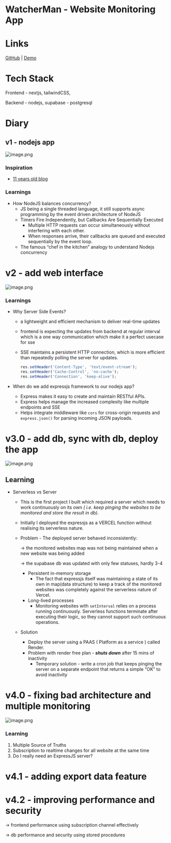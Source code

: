 # WatcherMan - Website Monitoring App

# Links

[GitHub](https://github.com/khalatevarun/watchman) | [Demo](https://watcherman.vercel.app/) 

# Tech Stack

Frontend - nextjs, tailwindCSS, 

Backend - nodejs, supabase - postgresql 

# Diary

## v1 - nodejs app

![image.png](WatcherMan%20-%20Website%20Monitoring%20App%20142e758c3b60806489bdd02a882841ea/image.png)

### Inspiration

- [11 years old blog](https://blog.ragingflame.co.za/2013/2/14/roll-out-your-own-uptime-monitor-with-nodejs)

### Learnings

- How NodeJS balances concurrency?
    - JS being a single threaded language, it still supports async programming by the event driven architecture of NodeJS
    - Timers Fire Independently, but Callbacks Are Sequentially Executed
        - Multiple HTTP requests can occur simultaneously without interfering with each other.
        - When responses arrive, their callbacks are queued and executed sequentially by the event loop.
    - The famous “chef in the kitchen” analogy to understand Nodejs concurrency

# v2 - add web interface

![image.png](WatcherMan%20-%20Website%20Monitoring%20App%20142e758c3b60806489bdd02a882841ea/image%201.png)

### Learnings

- Why Server Side Events?
    - a lightweight and efficient mechanism to deliver real-time updates
    - frontend is expecting the updates from backend at regular interval which is a one way communication which make it a perfect usecase for sse
    - SSE maintains a persistent HTTP connection, which is more efficient than repeatedly polling the server for updates.
        
        ```jsx
        res.setHeader('Content-Type', 'text/event-stream');
        res.setHeader('Cache-Control', 'no-cache');
        res.setHeader('Connection', 'keep-alive');
        
        ```
        
- When do we add expressjs framework to our nodejs app?
    - Express makes it easy to create and maintain RESTful APIs.
    - Express helps manage the increased complexity like multiple endpoints and SSE
    - Helps integrate middleware like `cors` for cross-origin requests and `express.json()` for parsing incoming JSON payloads.

# v3.0 - add db, sync with db, deploy the app

![image.png](WatcherMan%20-%20Website%20Monitoring%20App%20142e758c3b60806489bdd02a882841ea/image%202.png)

## Learning

- Serverless vs Server
    - This is the first project I built which required a server which needs to work continuously on its own *( i.e. keep pinging the websites to be monitored and store the result in db)*.
    - Initially I deployed the expressjs as a VERCEL function without realising its serverless nature.
    - Problem - The deployed server behaved inconsistently:
        
        → the monitored websites map was not being maintained when a new website was being added
        
        → the supabase db was updated with only few statuses, hardly 3-4
        
        - Persistent in-memory storage
            - The fact that expressjs itself was maintaining a state of its own in map(data structure) to keep a track of the monitored websites was completely against the serverless nature of Vercel.
        - Long-lived processes
            - Monitoring websites with `setInterval` relies on a process running continuously. Serverless functions terminate after executing their logic, so they cannot support such continuous operations.
    - Solution
        - Deploy the server using a PAAS ( Platform as a service ) called Render.
        - Problem with render free plan - ***shuts down*** after 15 mins of inactivity
            - Temporary solution - write a cron job that keeps pinging the server on a separate endpoint that returns a simple “OK” to avoid inactivity

# v4.0 - fixing bad architecture and multiple monitoring

![image.png](WatcherMan%20-%20Website%20Monitoring%20App%20142e758c3b60806489bdd02a882841ea/image%203.png)

### Learning

1. Multiple Source of Truths
2. Subscription to realtime changes for all website at the same time
3. Do I really need an ExpressJS server?

# v4.1 - adding export data feature

# v4.2 - improving performance and security

→ frontend performance using subscription channel effectively

→ db performance and security using stored procedures